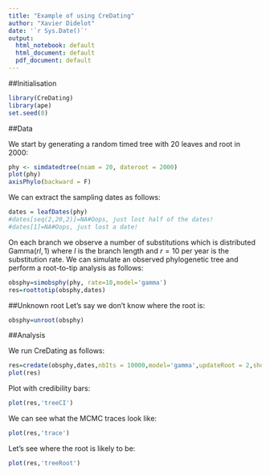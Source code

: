 ```yaml
---
title: "Example of using CreDating"
author: "Xavier Didelot"
date: '`r Sys.Date()`'
output:
  html_notebook: default
  html_document: default
  pdf_document: default
---
```


##Initialisation

```r
library(CreDating)
library(ape)
set.seed(0)
```

##Data

We start by generating a random timed tree with 20 leaves and root in 2000:

```r
phy <- simdatedtree(nsam = 20, dateroot = 2000)
plot(phy)
axisPhylo(backward = F)
```

We can extract the sampling dates as follows:
```r
dates = leafDates(phy)
#dates[seq(2,20,2)]=NA#Oops, just lost half of the dates!
#dates[1]=NA#Oops, just lost a date!
```

On each branch we observe a number of substitutions which is distributed $\mathrm{Gamma}(rl,1)$
where $l$ is the branch length and 
$r=10$ per year is the substitution rate. We can simulate an observed phylogenetic tree
and perform a root-to-tip analysis as follows:
```r
obsphy=simobsphy(phy, rate=10,model='gamma')
res=roottotip(obsphy,dates)
```

##Unknown root
Let's say we don't know where the root is:
```r
obsphy=unroot(obsphy)
```

##Analysis

We run CreDating as follows:

```r
res=credate(obsphy,dates,nbIts = 10000,model='gamma',updateRoot = 2,showProgress=F)
plot(res)
```

Plot with credibility bars:
```r
plot(res,'treeCI')
```


We can see what the MCMC traces look like:

```r
plot(res,'trace')
```
Let's see where the root is likely to be:
```r
plot(res,'treeRoot')
```
